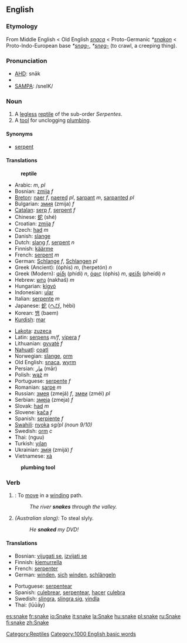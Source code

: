{{Wikipedia}}
==English==

===Etymology===
From Middle English < Old English ''[[snaca]]'' < Proto-Germanic ''*[[snakon]]'' < Proto-Indo-European base ''*[[snag-]]'', ''*[[sneg-]]'' (to crawl, a creeping thing).

===Pronunciation===
*[[w:AHD|AHD]]: snāk
*{{IPA|/sneɪk/}}
*[[w:SAMPA|SAMPA]]: /sneIK/

===Noun===
{{en-noun-reg}}

# A [[legless]] [[reptile]] of the sub-order ''Serpentes''.
# A [[tool]] for unclogging [[plumbing]].

====Synonyms====
*[[serpent]]

====Translations====
:'''reptile'''
{{top}}
*Arabic: {{ARchar|[[ثعبان|ثُعْبَان]]}} {{IPAchar|(thoaʕbáːn)}} ''m'', {{ARchar|[[ثعابين|ثَعَابِينُ]]}} {{IPAchar|(thaʕabíːn)}} ''pl''
*Bosnian: [[zmija]] ''f''
*[[Breton]]: [[naer]] ''f'', [[naer]]ed ''pl'', [[sarpant]] ''m'', [[sarpant]]ed ''pl''
*Bulgarian: [[змия]] (zmija) ''f''
*[[Catalan]]: [[serp]] ''f'', [[serpent]] ''f''
*Chinese: [[蛇]] (shé)
*Croatian: [[zmija]] ''f''
*Czech: [[had#Czech|had]] ''m''
*Danish: [[slange]]
*Dutch: [[slang]] ''f'', [[serpent]] ''n''
*Finnish: [[käärme]]
*French: [[serpent]] ''m''
*German: [[Schlange]] ''f'', [[Schlange]]n ''pl''
*Greek (Ancient): {{IPAchar|[[ὄφις]]}} (óphis) ''m'', {{IPAchar|[[ἑρπετόν]]}} (herpetón) ''n''
*Greek (Modern): [[φίδι]] (phídi) ''n'', [[όφις]] (óphis) ''m'', [[φείδι]] (pheídi) ''n''
*Hebrew: [[נחש]] (nakhaš) ''m''
*Hungarian: [[kígyó]]
*Indonesian: [[ular]]
*Italian: [[serpente]] ''m''
*Japanese: [[蛇]] ([[へび]], hébi)
*Korean: [[뱀]] (baem)
*[[Kurdish]]: [[mar]]
{{mid}}
*[[Lakota]]: [[zuzeca]]
*Latin: [[serpens]] ''m/f'', [[vipera]] ''f''
*Lithuanian: [[gyvatė]] ''f''
*[[Nahuatl]]: [[coatl]]
*Norwegian: [[slange]], [[orm]]
*Old English: [[snaca]], [[wyrm]]
*Persian:  [[مار]] (mār)
*Polish: [[wąż]] ''m''
*Portuguese: [[serpente]] ''f''
*Romanian: [[şarpe]] ''m''
*Russian: [[змея]] (zmejá) ''f'', [[змеи]] (zméi) ''pl''
*Serbian: [[змеја]] (zmeja) ''f''
*Slovak: [[had#Slovak|had]] ''m''
*Slovene: [[kača]] ''f''
*Spanish: [[serpiente]] ''f''
*[[Swahili]]: [[nyoka]] ''sg/pl (noun 9/10)''
*Swedish: [[orm]] ''c''
*Thai: {{THchar|[[งู]]}} (nguu)
*Turkish: [[yılan]]
*Ukrainian: [[змія]] (zmijá) ''f''
*Vietnamese: [[xà]]
{{bottom}}

:'''plumbing tool'''
{{top}}
{{mid}}
{{bottom}}

===Verb===
{{en-infl-reg-other-e|snak|e}}

# {{intransitive}}: To [[move]] in a [[wind]]ing path.
#:''The river '''snakes''' through the valley.''
# {{transitive}} ''(Australian slang):'' To steal slyly.
#:''He '''snaked''' my DVD!''

====Translations====
{{top}}
*Bosnian: [[vijugati se]], [[izvijati se]]
*Finnish: [[kiemurrella]]
*French: [[serpenter]]
*German: [[winden]], [[sich]] [[winden]], [[schlängeln]]
{{mid}}
*Portuguese: [[serpentear]]
*Spanish: [[culebrear]], [[serpentear]], [[hacer]] [[culebra]]
*Swedish: [[slingra]], [[slingra sig]], [[vindla]]
*Thai: {{THchar|[[เลื้อย]]}} (lūūāy)
{{bottom}}

[[Category:Reptiles]]
[[Category:1000 English basic words]]

[[es:snake]]
[[fr:snake]]
[[io:Snake]]
[[it:snake]]
[[la:Snake]]
[[hu:snake]]
[[pl:snake]]
[[ru:Snake]]
[[fi:snake]]
[[zh:Snake]]